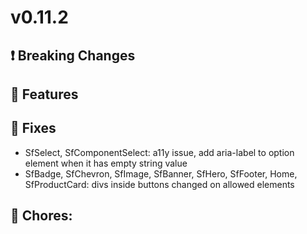
<Meta title="Releases/v0.11.x - Latest Minor/v0.11.2 - Latest/Change log" />

# v0.11.2

## ❗ Breaking Changes


## 🚀 Features


## 🐛 Fixes

- SfSelect, SfComponentSelect: a11y issue, add aria-label to option element when it has empty string value 
- SfBadge, SfChevron, SfImage, SfBanner, SfHero, SfFooter, Home, SfProductCard: divs inside buttons changed on allowed elements

## 🧹 Chores:

